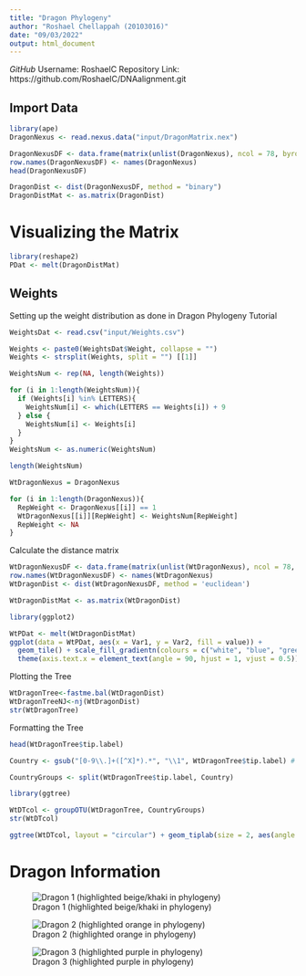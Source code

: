 ```yaml
---
title: "Dragon Phylogeny"
author: "Roshael Chellappah (20103016)"
date: "09/03/2022"
output: html_document
---
```


*GitHub*
Username: RoshaelC
Repository Link: https://github.com/RoshaelC/DNAalignment.git 

## Import Data
```r
library(ape)
DragonNexus <- read.nexus.data("input/DragonMatrix.nex")

DragonNexusDF <- data.frame(matrix(unlist(DragonNexus), ncol = 78, byrow = T))
row.names(DragonNexusDF) <- names(DragonNexus)
head(DragonNexusDF)

DragonDist <- dist(DragonNexusDF, method = "binary")
DragonDistMat <- as.matrix(DragonDist)
```

# Visualizing the Matrix
```r
library(reshape2)
PDat <- melt(DragonDistMat)
```
## Weights
Setting up the weight distribution as done in Dragon Phylogeny Tutorial
```r
WeightsDat <- read.csv("input/Weights.csv")

Weights <- paste0(WeightsDat$Weight, collapse = "")
Weights <- strsplit(Weights, split = "") [[1]]

WeightsNum <- rep(NA, length(Weights))

for (i in 1:length(WeightsNum)){
  if (Weights[i] %in% LETTERS){
    WeightsNum[i] <- which(LETTERS == Weights[i]) + 9
  } else {
    WeightsNum[i] <- Weights[i]
  }
}
WeightsNum <- as.numeric(WeightsNum)

length(WeightsNum)

WtDragonNexus = DragonNexus

for (i in 1:length(DragonNexus)){
  RepWeight <- DragonNexus[[i]] == 1
  WtDragonNexus[[i]][RepWeight] <- WeightsNum[RepWeight]
  RepWeight <- NA
}
```

Calculate the distance matrix
```r
WtDragonNexusDF <- data.frame(matrix(unlist(WtDragonNexus), ncol = 78, byrow = T))
row.names(WtDragonNexusDF) <- names(WtDragonNexus)
WtDragonDist <- dist(WtDragonNexusDF, method = 'euclidean')

WtDragonDistMat <- as.matrix(WtDragonDist)

library(ggplot2)

WtPDat <- melt(WtDragonDistMat)
ggplot(data = WtPDat, aes(x = Var1, y = Var2, fill = value)) +
  geom_tile() + scale_fill_gradientn(colours = c("white", "blue", "green", "red")) +
  theme(axis.text.x = element_text(angle = 90, hjust = 1, vjust = 0.5))
```

Plotting the Tree
```r
WtDragonTree<-fastme.bal(WtDragonDist)
WtDragonTreeNJ<-nj(WtDragonDist)
str(WtDragonTree)
```

Formatting the Tree
```r
head(WtDragonTree$tip.label)

Country <- gsub("[0-9\\.]+([^X]*).*", "\\1", WtDragonTree$tip.label) # remove the Xs and Numbers from the names 

CountryGroups <- split(WtDragonTree$tip.label, Country)

library(ggtree)

WtDTcol <- groupOTU(WtDragonTree, CountryGroups)
str(WtDTcol)

ggtree(WtDTcol, layout = "circular") + geom_tiplab(size = 2, aes(angle = angle)) + geom_highlight(node = 43, fill = "purple") + geom_highlight(node = 42, fill = "khaki3") + geom_highlight(node = 5, fill = "darkorange2") + xlim(-50, NA)
```

# Dragon Information

![Dragon 1 (highlighted beige/khaki in phylogeny)](https://cdn.mos.cms.futurecdn.net/JYEXpJURGks76oHVBc5cik-970-80.jpg.webp)

![Dragon 2 (highlighted orange in phylogeny)](https://sp-ao.shortpixel.ai/client/q_glossy,ret_img,w_1050,h_485/https://thebrowngeeks.com/wp-content/uploads/2020/10/Dragon-Listicle-Feature-1050x485.jpg)

![Dragon 3 (highlighted purple in phylogeny)](https://artsphere.org/wp-content/uploads/2018/04/purple-dragon-400x340.jpg)



